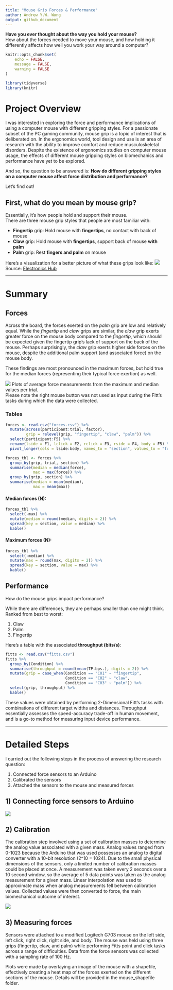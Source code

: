 ```yaml
---
title: "Mouse Grip Forces & Performance"
author: Andrew Y.W. Wong
output: github_document
---
```


**Have you ever thought about the way you hold your mouse?**  
How about the forces needed to move your mouse, and how holding it differently affects how well you work your way around a computer?

```r
knitr::opts_chunk$set(
	echo = FALSE,
	message = FALSE,
	warning = FALSE
)

library(tidyverse)
library(knitr)
```

# Project Overview

I was interested in exploring the force and performance implications of using a computer mouse with different gripping styles. For a passionate subset of the PC gaming community, mouse grip is a topic of interest that is deliberated on. In the ergonomics world, tool design and use is an area of research with the ability to improve comfort and reduce musculoskeletal disorders. Despite the existence of ergonomics studies on computer mouse usage, the effects of different mouse gripping styles on biomechanics and performance have yet to be explored.

And so, the question to be answered is: **How do different gripping styles on a computer mouse affect force distribution and performance?**

Let's find out!

## First, what do you mean by mouse grip?

Essentially, it's how people hold and support their mouse.  
There are three mouse grip styles that people are most familiar with:

* **Fingertip** grip: Hold mouse with **fingertips**, no contact with back of mouse
* **Claw** grip: Hold mouse with **fingertips**, support back of mouse **with palm** 
* **Palm** grip: Rest **fingers and palm** on mouse

Here's a visualization for a better picture of what these grips look like:
![](./images/Mouse-Grip-Styles-Featured-Image.png)  
Source: [Electronics Hub](https://www.electronicshub.org/mouse-grip-styles/)

***

# Summary

## Forces
Across the board, the forces exerted on the *palm* grip are low and relatively equal. While the *fingertip* and *claw* grips are similar, the *claw* grip exerts greater force on the mouse body compared to the *fingertip*, which should be expected given the fingertip grip's lack of support on the back of the mouse. Perhaps surprisingly, the *claw* grip exerts higher side forces on the mouse, despite the additional palm support (and associated force) on the mouse body.

These findings are most pronounced in the maximum forces, but hold true for the median forces (representing their typical force exertion) as well.

![](./plots/all_mean_low.png)
Plots of average force measurements from the maximum and median values per trial.  
Please note the right mouse button was not used as input during the Fitt's tasks during which the data were collected.

### Tables
```r
forces <- read.csv("forces.csv") %>%
  mutate(across(participant:trial, factor),
         grip = relevel(grip, "fingertip", "claw", "palm")) %>%
  select(participant:F5) %>%
  rename(lside = F1, lclick = F2, rclick = F3, rside = F4, body = F5) %>%
  pivot_longer(cols = lside:body, names_to = "section", values_to = "force")

forces_tbl <- forces %>% 
  group_by(grip, trial, section) %>%
  summarise(median = median(force),
            max = max(force)) %>%
  group_by(grip, section) %>%
  summarise(median = mean(median),
            max = mean(max))

```

#### Median forces (N):
```r
forces_tbl %>%
  select(-max) %>%
  mutate(median = round(median, digits = 2)) %>%
  spread(key = section, value = median) %>%
  kable()
```

#### Maximum forces (N):
```r
forces_tbl %>%
  select(-median) %>%
  mutate(max = round(max, digits = 2)) %>%
  spread(key = section, value = max) %>%
  kable()
```


## Performance
How do the mouse grips impact performance?

While there are differences, they are perhaps smaller than one might think.  
Ranked from best to worst:

1. Claw
2. Palm
3. Fingertip

Here's a table with the associated **throughput (bits/s)**:

```r
fitts <- read.csv("fitts.csv")
fitts %>%
  group_by(Condition) %>%
  summarise(throughput = round(mean(TP.bps.), digits = 2)) %>%
  mutate(grip = case_when(Condition == "C01" ~ "fingertip",
                          Condition == "C02" ~ "claw",
                          Condition == "C03" ~ "palm")) %>%
  select(grip, throughput) %>%
  kable()
```
These values were obtained by performing 2-Dimensional Fitt's tasks with combinations of different target widths and distances. Throughput essentially assesses the speed-accuracy trade-off in human movement, and is a go-to method for measuring input device performance. 

***

# Detailed Steps

I carried out the following steps in the process of answering the research question:

1) Connected force sensors to an Arduino
2) Calibrated the sensors
3) Attached the sensors to the mouse and measured forces

## 1) Connecting force sensors to Arduino
![](./images/hookup.jpg)

## 2) Calibration
The calibration step involved using a set of calibration masses to determine the analog value associated with a given mass. Analog values ranged from 0-1023 because the Arduino that was used possesses an analog to digital converter with a 10-bit resolution (2^10 = 1024). Due to the small physical dimensions of the sensors, only a limited number of calibration masses could be placed at once. A measurement was taken every 2 seconds over a 10 second window, so the average of 5 data points was taken as the analog measurement for a given mass. Linear interpolation was used to approximate mass when analog measurements fell between calibration values. Collected values were then converted to force, the main biomechanical outcome of interest. 

![](./images/calibration.jpg)

## 3) Measuring forces
Sensors were attached to a modified Logitech G703 mouse on the left side, left click, right click, right side, and body. The mouse was held using three grips (fingertip, claw, and palm) while performing Fitts point and click tasks across a range of difficulties. Data from the force sensors was collected with a sampling rate of 100 Hz.

Plots were made by overlaying an image of the mouse with a shapefile, effectively creating a heat map of the forces exerted on the different sections of the mouse. Details will be provided in the mouse_shapefile folder.

